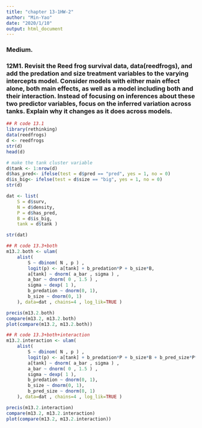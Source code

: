 ```yaml
---
title: "chapter 13-1HW-2"
author: "Min-Yao"
date: "2020/1/10"
output: html_document
---
```


### Medium.

### 12M1. Revisit the Reed frog survival data, data(reedfrogs), and add the predation and size treatment variables to the varying intercepts model. Consider models with either main effect alone, both main effects, as well as a model including both and their interaction. Instead of focusing on inferences about these two predictor variables, focus on the inferred variation across tanks. Explain why it changes as it does across models.

```r
## R code 13.1
library(rethinking)
data(reedfrogs)
d <- reedfrogs
str(d)
head(d)
```

```r
# make the tank cluster variable
d$tank <- 1:nrow(d)
d$has_pred<- ifelse(test = d$pred == "pred", yes = 1, no = 0)
d$is_big<- ifelse(test = d$size == "big", yes = 1, no = 0)
str(d)

dat <- list(
    S = d$surv,
    N = d$density,
    P = d$has_pred,
    B = d$is_big,
    tank = d$tank )

str(dat)
```

```r
## R code 13.3+both
m13.2.both <- ulam(
    alist(
        S ~ dbinom( N , p ) ,
        logit(p) <- a[tank] + b_predation*P + b_size*B,
        a[tank] ~ dnorm( a_bar , sigma ) ,
        a_bar ~ dnorm( 0 , 1.5 ) ,
        sigma ~ dexp( 1 ),
        b_predation ~ dnorm(0, 1),
        b_size ~ dnorm(0, 1)
    ), data=dat , chains=4 , log_lik=TRUE )

precis(m13.2.both)
compare(m13.2, m13.2.both)
plot(compare(m13.2, m13.2.both))
```

```r
## R code 13.3+both+interaction
m13.2.interaction <- ulam(
    alist(
        S ~ dbinom( N , p ) ,
        logit(p) <- a[tank] + b_predation*P + b_size*B + b_pred_size*P*B,
        a[tank] ~ dnorm( a_bar , sigma ) ,
        a_bar ~ dnorm( 0 , 1.5 ) ,
        sigma ~ dexp( 1 ),
        b_predation ~ dnorm(0, 1),
        b_size ~ dnorm(0, 1),
        b_pred_size ~ dnorm(0, 1)
    ), data=dat , chains=4 , log_lik=TRUE )

precis(m13.2.interaction)
compare(m13.2, m13.2.interaction)
plot(compare(m13.2, m13.2.interaction))
```